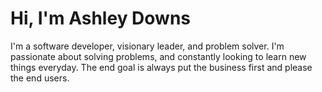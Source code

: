 # Hi, I'm Ashley Downs

I'm a software developer, visionary leader, and problem solver. I'm passionate about solving problems, and constantly looking to learn new things everyday. The end goal is always put the business first and please the end users.